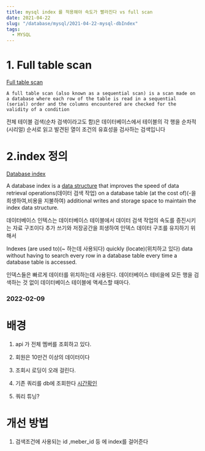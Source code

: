 ```yaml
---
title: mysql index 를 적용해야 속도가 빨라진다 vs full scan
date: 2021-04-22
slug: "/database/mysql/2021-04-22-mysql-dbIndex"
tags:
  - MYSQL
---
```


# 1. Full table scan
[Full table scan](https://en.wikipedia.org/wiki/Full_table_scan)

```
A full table scan (also known as a sequential scan) is a scan made on a database where each row of the table is read in a sequential (serial) order and the columns encountered are checked for the validity of a condition
```

전체 테이블 검색(순차 검색이라고도 함)은 데이터베이스에서 테이블의 각 행을 순차적(시리얼) 순서로 읽고 발견된 열이 조건의 유효성을 검사하는 검색입니다

# 2.index 정의

[Database index](https://en.wikipedia.org/wiki/Database_index)

A database index is a [data structure](https://en.wikipedia.org/wiki/Data_structure) that improves the speed of data retrieval operations(데이터 검색 작업) on a database table (at the cost of)(-을 희생하여,비용을 지불하여) additional writes and storage space to maintain the index data structure.

데이터베이스 인텍스는
데이터베이스 테이블에서
데이터 검색 작업의 속도를 증진시키는 자료 구조이다
추가 쓰기와 저장공간을 희생하여
인덱스 데이터 구조를 유지하기 위해서

Indexes (are used to)(~ 하는데 사용되다) quickly (locate)(위치하고 있다) data without having to search every row in a database table every time a database table is accessed.

인덱스들은 빠르게 데이터를 위치하는데 사용된다.
데이터베이스 테비을에 모든 행을 검색하는 것 없이
데이터베이스 테이블에 액세스할 때마다.

### 2022-02-09

# 배경

1. api 가 전체 멤버를 조회하고 있다.
2. 회원은 10만건 이상의 데이터이다
3. 조회시 로딩이 오래 걸린다.

1. 기존 쿼리를 db에 조회한다
[시간확인](../2022-08-01-mysql-slow-query.mdx)

2. 쿼리 튜닝?

# 개선 방법
1. 검색조건에 사용되는 id ,meber_id 등 에 index를 걸어준다
